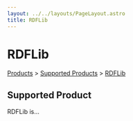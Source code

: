 ```yaml
---
layout: ../../layouts/PageLayout.astro
title: RDFLib
---
```


# RDFLib

[Products](../products) > [Supported Products](.) > [RDFLib](./rdflib)

## Supported Product

RDFLib is...
